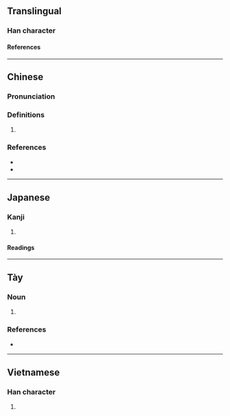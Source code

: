 {{character info}}
==Translingual==

===Han character===
{{Han char|rn=75|rad=木|as=11|sn=15|four=46900|canj=DWIM|ids=⿰木國}}

====References====
{{Han ref|kx=0548.030|dkj=15382|dj=0935.220|hdz=21280.020|uh=69F6}}

----

==Chinese==
{{zh-forms|s=椢}}

===Pronunciation===
{{zh-pron
|m=guì
|c=kui3
|cat=
}}

===Definitions===
{{zh-hanzi}}

# {{rfdef|zh}}

===References===
* {{R:twedu|C05369}}
* {{R:yue:mfccd}}

----

==Japanese==
{{ja-kanji forms|椢|槶}}

===Kanji===
{{ja-kanji|grade=|rs=木11|shin=椢}}

# {{rfdef|ja|sort=木11}}

====Readings====
{{ja-readings
|goon=け<け<くゑ
|kanon=かい<くわい
|kun=くるみ-
}}

----

==Tày==

===Noun===
{{tyz-noun}}

# {{tyz-Nom form of|coọc|[[cage]]}}

===References===
* {{r:tyz:tdcnt}}

----

==Vietnamese==

===Han character===
{{vi-readings|rs=木11|reading=guốc}}

# {{rfdef|vi|sort=木11}}